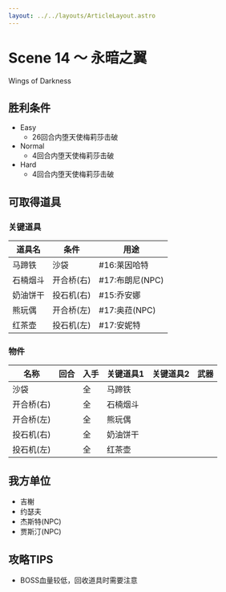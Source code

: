 ```yaml
---
layout: ../../layouts/ArticleLayout.astro
---
```

# Scene 14 ～ 永暗之翼  

Wings of Darkness

## 胜利条件 

- Easy
  - 26回合内堕天使梅莉莎击破
- Normal
  - 4回合内堕天使梅莉莎击破
- Hard
  - 4回合内堕天使梅莉莎击破

## 可取得道具 

### 关键道具

|道具名|条件|用途|
|---|---|---|
|马蹄铁|沙袋|#16:莱因哈特|
|石楠烟斗|开合桥(右)|#17:布朗尼(NPC)|
|奶油饼干|投石机(右)|#15:乔安娜|
|熊玩偶|开合桥(左)|#17:奥菈(NPC)|
|红茶壶|投石机(左)|#17:安妮特|

### 物件

|名称|回合|入手|关键道具1|关键道具2|武器|
|---|---|---|---|---|---|
|沙袋||全|马蹄铁|||
|开合桥(右)||全|石楠烟斗|||
|开合桥(左)||全|熊玩偶|||
|投石机(右)||全|奶油饼干|||
|投石机(左)||全|红茶壶|||

## 我方单位 

- 吉榭
- 约瑟夫
- 杰斯特(NPC)
- 贾斯汀(NPC)

## 攻略TIPS 

- BOSS血量较低，回收道具时需要注意

